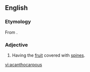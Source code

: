 ==English==

===Etymology===
From {{der|en|grc|ἄκανθος||acanthus}}{{suffix||carpous|lang=en}}.

===Adjective===
{{en-adj}}

# {{lb|en|botany}} Having the [[fruit]] covered with [[spine]]s.

[[vi:acanthocarpous]]